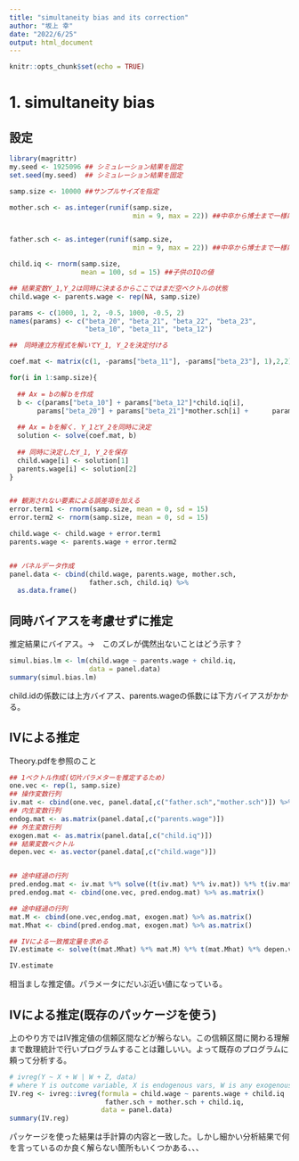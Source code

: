 ```yaml
---
title: "simultaneity bias and its correction"
author: "坂上 幸"
date: "2022/6/25"
output: html_document
---
```


```r
knitr::opts_chunk$set(echo = TRUE)
```

# 1. simultaneity bias

## 設定

```r
library(magrittr)
my.seed <- 1925096 ## シミュレーション結果を固定
set.seed(my.seed)  ## シミュレーション結果を固定

samp.size <- 10000 ##サンプルサイズを指定

mother.sch <- as.integer(runif(samp.size,
                               min = 9, max = 22)) ##中卒から博士まで一様に分布する


father.sch <- as.integer(runif(samp.size,
                               min = 9, max = 22)) ##中卒から博士まで一様に分布する

child.iq <- rnorm(samp.size,
                  mean = 100, sd = 15) ##子供のIQの値

## 結果変数Y_1,Y_2は同時に決まるからここではまだ空ベクトルの状態
child.wage <- parents.wage <- rep(NA, samp.size)

params <- c(1000, 1, 2, -0.5, 1000, -0.5, 2) 
names(params) <- c("beta_20", "beta_21", "beta_22", "beta_23",
                   "beta_10", "beta_11", "beta_12")

##　同時連立方程式を解いてY_1, Y_2を決定付ける

coef.mat <- matrix(c(1, -params["beta_11"], -params["beta_23"], 1),2,2)

for(i in 1:samp.size){
  
  ## Ax = bの解ｂを作成
  b <- c(params["beta_10"] + params["beta_12"]*child.iq[i],
       params["beta_20"] + params["beta_21"]*mother.sch[i] +      params["beta_22"]*father.sch[i])
  
  ## Ax = bを解く. Y_1とY_2を同時に決定
  solution <- solve(coef.mat, b)
  
  ## 同時に決定したY_1, Y_2を保存
  child.wage[i] <- solution[1]
  parents.wage[i] <- solution[2]
}


## 観測されない要素による誤差項を加える
error.term1 <- rnorm(samp.size, mean = 0, sd = 15)
error.term2 <- rnorm(samp.size, mean = 0, sd = 15)

child.wage <- child.wage + error.term1
parents.wage <- parents.wage + error.term2


## パネルデータ作成
panel.data <- cbind(child.wage, parents.wage, mother.sch,
                    father.sch, child.iq) %>% 
  as.data.frame()

```

## 同時バイアスを考慮せずに推定

推定結果にバイアス。→　このズレが偶然出ないことはどう示す？

```r

simul.bias.lm <- lm(child.wage ~ parents.wage + child.iq,
                    data = panel.data)
summary(simul.bias.lm)
```

child.idの係数には上方バイアス、parents.wageの係数には下方バイアスがかかる。

## IVによる推定

Theory.pdfを参照のこと

```r

## 1ベクトル作成(切片パラメターを推定するため)
one.vec <- rep(1, samp.size)
## 操作変数行列
iv.mat <- cbind(one.vec, panel.data[,c("father.sch","mother.sch")]) %>% as.matrix()
## 内生変数行列
endog.mat <- as.matrix(panel.data[,c("parents.wage")])
## 外生変数行列
exogen.mat <- as.matrix(panel.data[,c("child.iq")])
## 結果変数ベクトル
depen.vec <- as.vector(panel.data[,c("child.wage")])


## 途中経過の行列
pred.endog.mat <- iv.mat %*% solve((t(iv.mat) %*% iv.mat)) %*% t(iv.mat) %*% endog.mat %>% as.matrix()
pred.endog.mat <- cbind(one.vec, pred.endog.mat) %>% as.matrix()

## 途中経過の行列
mat.M <- cbind(one.vec,endog.mat, exogen.mat) %>% as.matrix()
mat.Mhat <- cbind(pred.endog.mat, exogen.mat) %>% as.matrix()

## IVによる一致推定量を求める
IV.estimate <- solve(t(mat.Mhat) %*% mat.M) %*% t(mat.Mhat) %*% depen.vec

IV.estimate
```

相当ましな推定値。パラメータにだいぶ近い値になっている。

## IVによる推定(既存のパッケージを使う)

上のやり方ではIV推定値の信頼区間などが解らない。この信頼区間に関わる理解まで数理統計で行いプログラムすることは難しいい。よって既存のプログラムに頼って分析する。

```r

# ivreg(Y ~ X + W | W + Z, data)
# where Y is outcome variable, X is endogenous vars, W is any exogenous vars not including instruments, and Z is the instruments. 
IV.reg <- ivreg::ivreg(formula = child.wage ~ parents.wage + child.iq |
                        father.sch + mother.sch + child.iq,
                       data = panel.data)
summary(IV.reg)
```
パッケージを使った結果は手計算の内容と一致した。しかし細かい分析結果で何を言っているのか良く解らない箇所もいくつかある、、、


